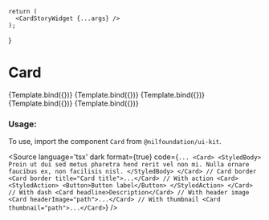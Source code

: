 
<Meta
    title="Card"
    component={Card}
/>

    return (
      <CardStoryWidget {...args} />
    );
}


# Card


<Canvas isColumn>
  <Story name="Basic usage" args={{}}>
      {Template.bind({})}
  </Story>
  <Story name="Heading and button" args={{title: "Example card", headline: true}}>
      {Template.bind({})}
  </Story>
  <Story name="Photo" args={{headerImage: imageUrl, isButton: true, headline: true, title: "Example card"}}>
      {Template.bind({})}
  </Story>
  <Story name="Thumbnail" args={{title: "Card title", thumbnail: imageUrl, dash: true}}>
      {Template.bind({})}
  </Story>
    <Story name="Basic with border and without dash" args={{border: true }}>
      {Template.bind({})}
  </Story>
</Canvas>

<ArgsTable of={Card} />

### Usage:

To use, import the component `Card` from `@nilfoundation/ui-kit`.

<Source
  language='tsx'
  dark
  format={true}
  code={`
        ...
        <Card>
          <StyledBody>
            Proin ut dui sed metus pharetra hend rerit vel non mi. Nulla ornare faucibus ex, non facilisis nisl.
          </StyledBody>
        </Card>
        // Card border
        <Card border title="Card title">...</Card>
        // With action
        <Card>
          <StyledAction>
            <Button>Button label</Button>
          </StyledAction>
        </Card>
        // With dash
        <Card headline>Description</Card>
        // With header image
        <Card headerImage="path">...</Card>
        // With thumbnail
        <Card thumbnail="path">...</Card>
  `}
/>
